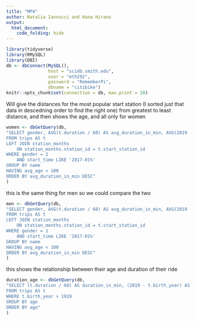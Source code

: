 ```yaml
---
title: "MP4"
author: Natalia Iannucci and Hana Hirano
output: 
  html_document:
    code_folding: hide
---
```

```r
library(tidyverse)
library(RMySQL)
library(DBI)
db <- dbConnect(MySQL(), 
                host = "scidb.smith.edu", 
                user = "mth292", 
                password = "RememberPi", 
                dbname = "citibike")
knitr::opts_chunk$set(connection = db, max.print = 20)
```


Will give the distances for the most popular start station (I sorted just that data in descedning order to find the right one) from greatest to least distance, and then shows the age, and all only for women
```r
women <- dbGetQuery(db, 
"SELECT gender, AVG(t.duration / 60) AS avg_duration_in_min, AVG(2019 - t.birth_year) AS avg_age, name
FROM trips AS t
LEFT JOIN station_months 
	ON station_months.station_id = t.start_station_id
WHERE gender = 2
	AND start_time LIKE '2017-01%'
GROUP BY name
HAVING avg_age < 100
ORDER BY avg_duration_in_min DESC"
)
```


this is the same thing for men so we could compare the two
```r
men <- dbGetQuery(db, 
"SELECT gender, AVG(t.duration / 60) AS avg_duration_in_min, AVG(2019 - t.birth_year) AS avg_age, name
FROM trips AS t
LEFT JOIN station_months 
	ON station_months.station_id = t.start_station_id
WHERE gender = 1
	AND start_time LIKE '2017-01%'
GROUP BY name
HAVING avg_age < 100
ORDER BY avg_duration_in_min DESC"
)
```


this shows the relationship between their age and duration of their ride
```r
duration_age <- dbGetQuery(db, 
"SELECT (t.duration / 60) AS duration_in_min, (2019 - t.birth_year) AS age
FROM trips AS t
WHERE t.birth_year > 1919
GROUP BY age
ORDER BY age"
)
```


